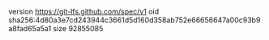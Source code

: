 version https://git-lfs.github.com/spec/v1
oid sha256:4d80a3e7cd243944c3661d5d160d358ab752e66656647a00c93b9a8fad65a5a1
size 92855085
